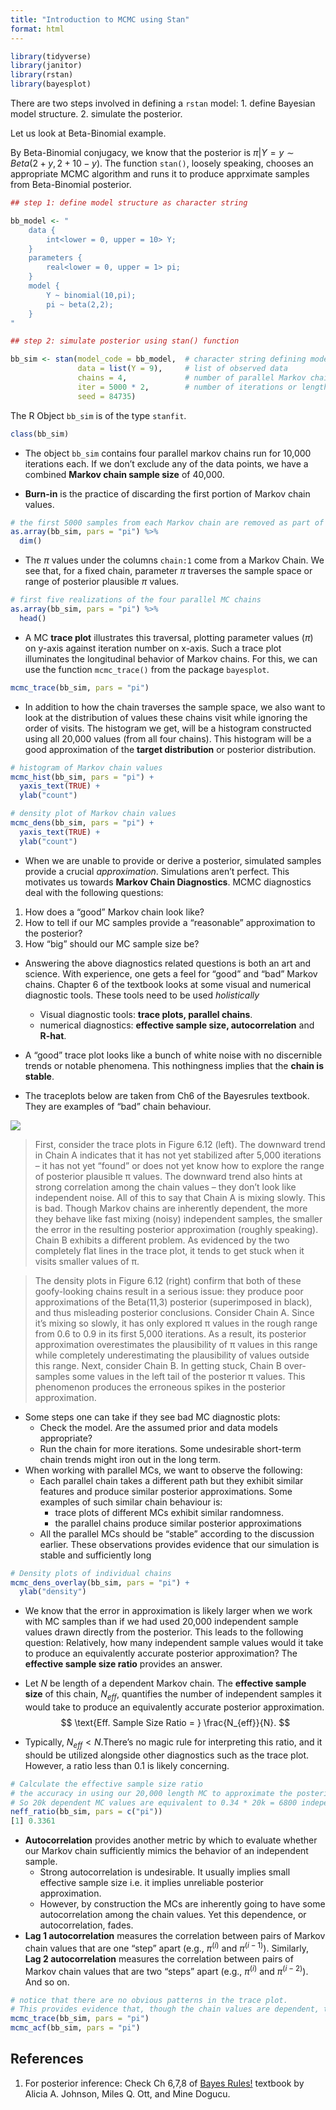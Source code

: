 ```yaml
---
title: "Introduction to MCMC using Stan"
format: html
---
```


```r
library(tidyverse)
library(janitor)
library(rstan)
library(bayesplot)
```

There are two steps involved in defining a `rstan` model:
1. define Bayesian model structure.
2. simulate the posterior.

Let us look at Beta-Binomial example.

\begin{align*}
Y | \pi \sim Binom(10,\pi) \\
\pi \sim Beta(2,2)
\end{align*}

By Beta-Binomial conjugacy, we know that the posterior is $\pi | Y=y \sim Beta(2 + y, 2+10-y)$. The function `stan()`, loosely speaking, chooses an appropriate MCMC algorithm and runs it to produce apprximate samples from Beta-Binomial posterior.

```r
## step 1: define model structure as character string

bb_model <- "
    data {
        int<lower = 0, upper = 10> Y;
    }
    parameters {
        real<lower = 0, upper = 1> pi;
    }
    model {
        Y ~ binomial(10,pi);
        pi ~ beta(2,2);
    }
"

## step 2: simulate posterior using stan() function

bb_sim <- stan(model_code = bb_model,  # character string defining model
               data = list(Y = 9),     # list of observed data
               chains = 4,             # number of parallel Markov chains to run
               iter = 5000 * 2,        # number of iterations or length of each Markov chain   
               seed = 84735)
```

The R Object `bb_sim` is of the type `stanfit`.
```r
class(bb_sim)
```

* The object `bb_sim` contains four parallel markov chains run for 10,000 iterations each. If we don't exclude any of the data points, we have a combined **Markov chain sample size** of 40,000. 

* **Burn-in** is the practice of discarding the first portion of Markov chain values. 

```r
# the first 5000 samples from each Markov chain are removed as part of burn-in
as.array(bb_sim, pars = "pi") %>%
  dim()
```

* The $\pi$ values under the columns `chain:1` come from a Markov Chain. We see that, for a fixed chain, parameter $\pi$ traverses the sample space or range of posterior plausible $\pi$ values.
```r
# first five realizations of the four parallel MC chains
as.array(bb_sim, pars = "pi") %>%
  head()
```

* A MC **trace plot** illustrates this traversal, plotting parameter values ($\pi$) on y-axis against iteration number on x-axis. Such a trace plot illuminates the longitudinal behavior of Markov chains. For this, we can use the function `mcmc_trace()` from the package `bayesplot`. 

```r
mcmc_trace(bb_sim, pars = "pi")
```

* In addition to how the chain traverses the sample space, we also want to look at the distribution of values these chains visit while ignoring the order of visits. The histogram we get, will be a histogram constructed using all 20,000 values (from all four chains). This histogram will be a good approximation of the **target distribution** or posterior distribution.

```r
# histogram of Markov chain values
mcmc_hist(bb_sim, pars = "pi") +
  yaxis_text(TRUE) +
  ylab("count")
```


```r
# density plot of Markov chain values
mcmc_dens(bb_sim, pars = "pi") +
  yaxis_text(TRUE) +
  ylab("count")
```

* When we are unable to provide or derive a posterior, simulated samples provide a crucial _approximation_. Simulations aren't perfect. This motivates us towards **Markov Chain Diagnostics**.   MCMC diagnostics deal with the following questions:
1. How does a "good" Markov chain look like?
2. How to tell if our MC samples provide a "reasonable" approximation to the posterior?
3. How "big" should our MC sample size be?

* Answering the above diagnostics related questions is both an art and science. With experience, one gets a feel for "good" and "bad" Markov chains. Chapter 6 of the textbook looks at some visual and numerical diagnostic tools. These tools need to be used _holistically_
    * Visual diagnostic tools: **trace plots, parallel chains**.
    * numerical diagnostics: **effective sample size, autocorrelation** and **R-hat**.
* A "good" trace plot looks like a bunch of white noise with no discernible trends or notable phenomena. This nothingness implies that the **chain is stable**. 

* The traceplots below are taken from Ch6 of the Bayesrules textbook. They are examples of "bad" chain behaviour.

![](../images/trace.png)

> First, consider the trace plots in Figure 6.12 (left). The downward trend in Chain A indicates that it has not yet stabilized after 5,000 iterations – it has not yet “found” or does not yet know how to explore the range of posterior plausible π values. The downward trend also hints at strong correlation among the chain values – they don’t look like independent noise. All of this to say that Chain A is mixing slowly. This is bad. Though Markov chains are inherently dependent, the more they behave like fast mixing (noisy) independent samples, the smaller the error in the resulting posterior approximation (roughly speaking). Chain B exhibits a different problem. As evidenced by the two completely flat lines in the trace plot, it tends to get stuck when it visits smaller values of π.

> The density plots in Figure 6.12 (right) confirm that both of these goofy-looking chains result in a serious issue: they produce poor approximations of the Beta(11,3) posterior (superimposed in black), and thus misleading posterior conclusions. Consider Chain A. Since it’s mixing so slowly, it has only explored π values in the rough range from 0.6 to 0.9 in its first 5,000 iterations. As a result, its posterior approximation overestimates the plausibility of π values in this range while completely underestimating the plausibility of values outside this range. Next, consider Chain B. In getting stuck, Chain B over-samples some values in the left tail of the posterior π values. This phenomenon produces the erroneous spikes in the posterior approximation.

* Some steps one can take if they see bad MC diagnostic plots:
  * Check the model. Are the assumed prior and data models appropriate?
  * Run the chain for more iterations. Some undesirable short-term chain trends might iron out in the long term.

* When working with parallel MCs, we want to observe the following:
  * Each parallel chain takes a different path but they exhibit similar features and produce similar posterior approximations. Some examples of such similar chain behaviour is:
    * trace plots of different MCs exhibit similar randomness.
    * the parallel chains produce similar posterior approximations
  * All the parallel MCs should be "stable" according to the discussion earlier.
 These observations provides evidence that our simulation is stable and sufficiently long

```r
# Density plots of individual chains
mcmc_dens_overlay(bb_sim, pars = "pi") + 
  ylab("density")
```

* We know that the error in approximation is likely larger when we work with MC samples than if we had used 20,000 independent sample values drawn directly from the posterior. This leads to the following question: Relatively, how many independent sample values would it take to produce an equivalently accurate posterior approximation? The **effective sample size ratio** provides an answer.

* Let $N$ be length of a dependent Markov chain. The **effective sample size** of this chain, $N_{eff}$, quantifies the number of independent samples it would take to produce an equivalently accurate posterior approximation.
$$
\text{Eff. Sample Size Ratio = } \frac{N_{eff}}{N}.
$$

* Typically, $N_{eff} < N$.There’s no magic rule for interpreting this ratio, and it should be utilized alongside other diagnostics such as the trace plot. However, a ratio less than $0.1$ is likely concerning.

```r
# Calculate the effective sample size ratio
# the accuracy in using our 20,000 length MC to approximate the posterior of pi is as good as using 34% as many indpt values from true post.
# So 20k dependent MC values are equivalent to 0.34 * 20k = 6800 independent samples (approx) from true posterior
neff_ratio(bb_sim, pars = c("pi"))
[1] 0.3361
```


* **Autocorrelation** provides another metric by which to evaluate whether our Markov chain sufficiently mimics the behavior of an independent sample. 
  * Strong autocorrelation is undesirable. It usually implies small effective sample size i.e. it implies unreliable posterior approximation.
  * However, by construction the MCs are inherently going to have some autocorrelation among the chain values. Yet this dependence, or autocorrelation, fades. 

* **Lag 1 autocorrelation** measures the correlation between pairs of Markov chain values that are one “step” apart (e.g., $\pi^{(i)}$ and $\pi^{(i-1)}$). Similarly, **Lag 2 autocorrelation** measures the correlation between pairs of Markov chain values that are two “steps” apart (e.g., $\pi^{(i)}$ and $\pi^{(i-2)}$). And so on.

```r
# notice that there are no obvious patterns in the trace plot.
# This provides evidence that, though the chain values are dependent, this dependence is relatively weak and limited to small lags. 
mcmc_trace(bb_sim, pars = "pi")
mcmc_acf(bb_sim, pars = "pi")
```









## References
1. For posterior inference: Check Ch 6,7,8 of [Bayes Rules!](https://www.bayesrulesbook.com/) textbook by Alicia A. Johnson, Miles Q. Ott, and Mine Dogucu.






















